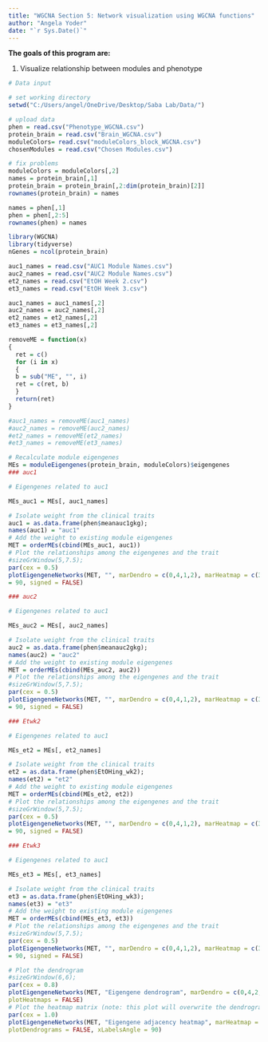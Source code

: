 ```yaml
---
title: "WGCNA Section 5: Network visualization using WGCNA functions"
author: "Angela Yoder"
date: "`r Sys.Date()`"
---
```


**The goals of this program are:**

1. Visualize relationship between modules and phenotype

```r
# Data input

# set working directory
setwd("C:/Users/angel/OneDrive/Desktop/Saba Lab/Data/")

# upload data
phen = read.csv("Phenotype_WGCNA.csv")
protein_brain = read.csv("Brain_WGCNA.csv")
moduleColors= read.csv("moduleColors_block_WGCNA.csv")
chosenModules = read.csv("Chosen Modules.csv")

# fix problems
moduleColors = moduleColors[,2]
names = protein_brain[,1]
protein_brain = protein_brain[,2:dim(protein_brain)[2]]
rownames(protein_brain) = names

names = phen[,1]
phen = phen[,2:5]
rownames(phen) = names 

library(WGCNA)
library(tidyverse)
nGenes = ncol(protein_brain)

auc1_names = read.csv("AUC1 Module Names.csv")
auc2_names = read.csv("AUC2 Module Names.csv")
et2_names = read.csv("EtOH Week 2.csv")
et3_names = read.csv("EtOH Week 3.csv")

auc1_names = auc1_names[,2]
auc2_names = auc2_names[,2]
et2_names = et2_names[,2]
et3_names = et3_names[,2]

removeME = function(x)
{
  ret = c()
  for (i in x)
  {
  b = sub("ME", "", i)
  ret = c(ret, b)
  }
  return(ret)
}

#auc1_names = removeME(auc1_names)
#auc2_names = removeME(auc2_names)
#et2_names = removeME(et2_names)
#et3_names = removeME(et3_names)

```


```r
# Recalculate module eigengenes
MEs = moduleEigengenes(protein_brain, moduleColors)$eigengenes
### auc1

# Eigengenes related to auc1

MEs_auc1 = MEs[, auc1_names]

# Isolate weight from the clinical traits
auc1 = as.data.frame(phen$meanauc1gkg);
names(auc1) = "auc1"
# Add the weight to existing module eigengenes
MET = orderMEs(cbind(MEs_auc1, auc1))
# Plot the relationships among the eigengenes and the trait
#sizeGrWindow(5,7.5);
par(cex = 0.5)
plotEigengeneNetworks(MET, "", marDendro = c(0,4,1,2), marHeatmap = c(3,4,1,2), cex.lab = 0.8, xLabelsAngle
= 90, signed = FALSE)

### auc2

# Eigengenes related to auc1

MEs_auc2 = MEs[, auc2_names]

# Isolate weight from the clinical traits
auc2 = as.data.frame(phen$meanauc2gkg);
names(auc2) = "auc2"
# Add the weight to existing module eigengenes
MET = orderMEs(cbind(MEs_auc2, auc2))
# Plot the relationships among the eigengenes and the trait
#sizeGrWindow(5,7.5);
par(cex = 0.5)
plotEigengeneNetworks(MET, "", marDendro = c(0,4,1,2), marHeatmap = c(3,4,1,2), cex.lab = 0.8, xLabelsAngle
= 90, signed = FALSE)

### Etwk2

# Eigengenes related to auc1

MEs_et2 = MEs[, et2_names]

# Isolate weight from the clinical traits
et2 = as.data.frame(phen$EtOHing_wk2);
names(et2) = "et2"
# Add the weight to existing module eigengenes
MET = orderMEs(cbind(MEs_et2, et2))
# Plot the relationships among the eigengenes and the trait
#sizeGrWindow(5,7.5);
par(cex = 0.5)
plotEigengeneNetworks(MET, "", marDendro = c(0,4,1,2), marHeatmap = c(3,4,1,2), cex.lab = 0.8, xLabelsAngle
= 90, signed = FALSE)

### Etwk3

# Eigengenes related to auc1

MEs_et3 = MEs[, et3_names]

# Isolate weight from the clinical traits
et3 = as.data.frame(phen$EtOHing_wk3);
names(et3) = "et3"
# Add the weight to existing module eigengenes
MET = orderMEs(cbind(MEs_et3, et3))
# Plot the relationships among the eigengenes and the trait
#sizeGrWindow(5,7.5);
par(cex = 0.5)
plotEigengeneNetworks(MET, "", marDendro = c(0,4,1,2), marHeatmap = c(3,4,1,2), cex.lab = 0.8, xLabelsAngle
= 90, signed = FALSE)
```

```r
# Plot the dendrogram
#sizeGrWindow(6,6);
par(cex = 0.8)
plotEigengeneNetworks(MET, "Eigengene dendrogram", marDendro = c(0,4,2,0),
plotHeatmaps = FALSE)
# Plot the heatmap matrix (note: this plot will overwrite the dendrogram plot)
par(cex = 1.0)
plotEigengeneNetworks(MET, "Eigengene adjacency heatmap", marHeatmap = c(3,4,2,2),
plotDendrograms = FALSE, xLabelsAngle = 90)


```